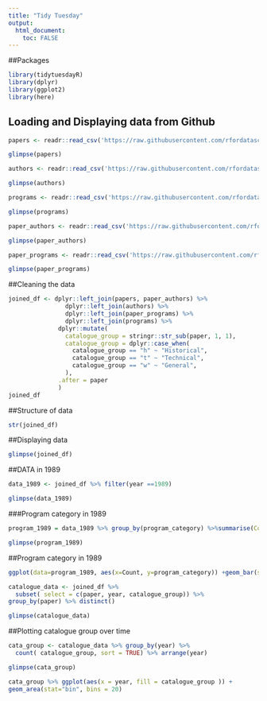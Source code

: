 ```yaml
---
title: "Tidy Tuesday"
output: 
  html_document:
    toc: FALSE
---
```

##Packages


```r
library(tidytuesdayR)
library(dplyr)
library(ggplot2)
library(here)
```

## Loading and Displaying data from Github


```r
papers <- readr::read_csv('https://raw.githubusercontent.com/rfordatascience/tidytuesday/master/data/2021/2021-09-28/papers.csv')
```

```r
glimpse(papers)
```

```r
authors <- readr::read_csv('https://raw.githubusercontent.com/rfordatascience/tidytuesday/master/data/2021/2021-09-28/authors.csv')
```

```r
glimpse(authors)
```

```r
programs <- readr::read_csv('https://raw.githubusercontent.com/rfordatascience/tidytuesday/master/data/2021/2021-09-28/programs.csv')
```

```r
glimpse(programs)
```

```r
paper_authors <- readr::read_csv('https://raw.githubusercontent.com/rfordatascience/tidytuesday/master/data/2021/2021-09-28/paper_authors.csv')
```


```r
glimpse(paper_authors)
``` 

```r
paper_programs <- readr::read_csv('https://raw.githubusercontent.com/rfordatascience/tidytuesday/master/data/2021/2021-09-28/paper_programs.csv')
```


```r
glimpse(paper_programs)
``` 


##Cleaning the data

```r
joined_df <- dplyr::left_join(papers, paper_authors) %>%
                dplyr::left_join(authors) %>%
                dplyr::left_join(paper_programs) %>%
                dplyr::left_join(programs) %>%
              dplyr::mutate(
                catalogue_group = stringr::str_sub(paper, 1, 1),
                catalogue_group = dplyr::case_when(
                  catalogue_group == "h" ~ "Historical",
                  catalogue_group == "t" ~ "Technical",
                  catalogue_group == "w" ~ "General",
                ),
              .after = paper
              )
joined_df
```

##Structure of data

```r
str(joined_df)
```


##Displaying data


```r
glimpse(joined_df)
```

##DATA in 1989

```r
data_1989 <- joined_df %>% filter(year ==1989)
```

```r
glimpse(data_1989)
```


###Program category in 1989

```r
program_1989 = data_1989 %>% group_by(program_category) %>%summarise(Count = n()) %>% arrange(desc(Count))
```

```r
glimpse(program_1989)
```


##Program category in 1989

```r
ggplot(data=program_1989, aes(x=Count, y=program_category)) +geom_bar(stat="identity") + coord_flip()
```

```r
catalogue_data <- joined_df %>% 
  subset( select = c(paper, year, catalogue_group)) %>%
group_by(paper) %>% distinct()
```

```r
glimpse(catalogue_data)
```

##Plotting catalogue group over time

```r
cata_group <- catalogue_data %>% group_by(year) %>% 
  count( catalogue_group, sort = TRUE) %>% arrange(year)
```

```r
glimpse(cata_group)
```

```r
cata_group %>% ggplot(aes(x = year, fill = catalogue_group )) +
geom_area(stat="bin", bins = 20)
```

